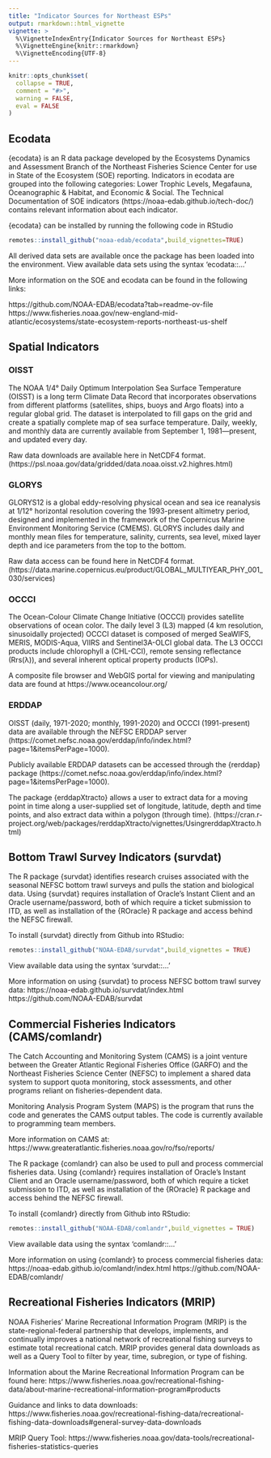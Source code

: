 ```yaml
---
title: "Indicator Sources for Northeast ESPs"
output: rmarkdown::html_vignette
vignette: >
  %\VignetteIndexEntry{Indicator Sources for Northeast ESPs}
  %\VignetteEngine{knitr::rmarkdown}
  %\VignetteEncoding{UTF-8}
---
```


```r
knitr::opts_chunk$set(
  collapse = TRUE,
  comment = "#>",
  warning = FALSE,
  eval = FALSE
)
```

## Ecodata

{ecodata} is an R data package developed by the Ecosystems Dynamics and Assessment Branch of the Northeast Fisheries Science Center for use in State of the Ecosystem (SOE) reporting. Indicators in ecodata are grouped into the following categories: Lower Trophic Levels, Megafauna, Oceanographic & Habitat, and Economic & Social. The Technical Documentation of SOE indicators (https://noaa-edab.github.io/tech-doc/) contains relevant information about each indicator. 

{ecodata} can be installed by running the following code in RStudio
```r
remotes::install_github("noaa-edab/ecodata",build_vignettes=TRUE)
```

All derived data sets are available once the package has been loaded into the environment. View available data sets using the syntax 'ecodata::...'

More information on the SOE and ecodata can be found in the following links:

https://github.com/NOAA-EDAB/ecodata?tab=readme-ov-file 
https://www.fisheries.noaa.gov/new-england-mid-atlantic/ecosystems/state-ecosystem-reports-northeast-us-shelf 

## Spatial Indicators

### OISST

The NOAA 1/4° Daily Optimum Interpolation Sea Surface Temperature (OISST) is a long term Climate Data Record that incorporates observations from different platforms (satellites, ships, buoys and Argo floats) into a regular global grid. The dataset is interpolated to fill gaps on the grid and create a spatially complete map of sea surface temperature. Daily, weekly, and monthly data are currently available from September 1, 1981—present, and updated every day.

Raw data downloads are available here in NetCDF4 format. (https://psl.noaa.gov/data/gridded/data.noaa.oisst.v2.highres.html) 

### GLORYS

GLORYS12 is a global eddy-resolving physical ocean and sea ice reanalysis at 1/12° horizontal resolution covering the 1993-present altimetry period, designed and implemented in the framework of the Copernicus Marine Environment Monitoring Service (CMEMS). GLORYS includes daily and monthly mean files for temperature, salinity, currents, sea level, mixed layer depth and ice parameters from the top to the bottom. 

Raw data access can be found here in NetCDF4 format. (https://data.marine.copernicus.eu/product/GLOBAL_MULTIYEAR_PHY_001_030/services) 

### OCCCI

The Ocean-Colour Climate Change Initiative (OCCCI) provides satellite observations of ocean color. The daily level 3 (L3) mapped (4 km resolution, sinusoidally projected) OCCCI dataset is composed of merged SeaWIFS, MERIS, MODIS-Aqua, VIIRS and Sentinel3A-OLCI global data. The L3 OCCCI products include chlorophyll a (CHL-CCI), remote sensing reflectance (Rrs(λ)), and several inherent optical property products (IOPs). 

A composite file browser and WebGIS portal for viewing and manipulating data are found at https://www.oceancolour.org/

### ERDDAP

OISST (daily, 1971-2020; monthly, 1991-2020) and OCCCI (1991-present) data are available through the NEFSC ERDDAP server (https://comet.nefsc.noaa.gov/erddap/info/index.html?page=1&itemsPerPage=1000). 

Publicly available ERDDAP datasets can be accessed through the {rerddap} package (https://comet.nefsc.noaa.gov/erddap/info/index.html?page=1&itemsPerPage=1000). 

The package {erddapXtracto} allows a user to extract data for a moving point in time along a user-supplied set of longitude, latitude, depth and time points, and also extract data within a polygon (through time). (https://cran.r-project.org/web/packages/rerddapXtracto/vignettes/UsingrerddapXtracto.html) 

## Bottom Trawl Survey Indicators (survdat)

The R package {survdat} identifies research cruises associated with the seasonal NEFSC bottom trawl surveys and pulls the station and biological data. Using {survdat} requires installation of Oracle’s Instant Client and an Oracle username/password, both of which require a ticket submission to ITD, as well as installation of the {ROracle} R package and access behind the NEFSC firewall. 

To install {survdat} directly from Github into RStudio: 
```r
remotes::install_github("NOAA-EDAB/survdat",build_vignettes = TRUE)
```

View available data using the syntax 'survdat::...'

More information on using {survdat} to process NEFSC bottom trawl survey data:
https://noaa-edab.github.io/survdat/index.html
https://github.com/NOAA-EDAB/survdat 

## Commercial Fisheries Indicators (CAMS/comlandr)

The Catch Accounting and Monitoring System (CAMS) is a joint venture between the Greater Atlantic Regional Fisheries Office (GARFO) and the Northeast Fisheries Science Center (NEFSC) to implement a shared data system to support quota monitoring, stock assessments, and other programs reliant on fisheries-dependent data. 

Monitoring Analysis Program System (MAPS) is the program that runs the code and generates the CAMS output tables. The code is currently available to programming team members.

More information on CAMS at: https://www.greateratlantic.fisheries.noaa.gov/ro/fso/reports/ 

The R package {comlandr} can also be used to pull and process commercial fisheries data. Using {comlandr} requires installation of Oracle’s Instant Client and an Oracle username/password, both of which require a ticket submission to ITD, as well as installation of the {ROracle} R package and access behind the NEFSC firewall. 

To install {comlandr} directly from Github into RStudio:
```r
remotes::install_github("NOAA-EDAB/comlandr",build_vignettes = TRUE)
```

View available data using the syntax 'comlandr::...'

More information on using {comlandr} to process commercial fisheries data:
https://noaa-edab.github.io/comlandr/index.html
https://github.com/NOAA-EDAB/comlandr/ 

## Recreational Fisheries Indicators (MRIP)

NOAA Fisheries’ Marine Recreational Information Program (MRIP) is the state-regional-federal partnership that develops, implements, and continually improves a national network of recreational fishing surveys to estimate total recreational catch. MRIP provides general data downloads as well as a Query Tool to filter by year, time, subregion, or type of fishing. 

Information about the Marine Recreational Information Program can be found here:
https://www.fisheries.noaa.gov/recreational-fishing-data/about-marine-recreational-information-program#products

Guidance and links to data downloads:
https://www.fisheries.noaa.gov/recreational-fishing-data/recreational-fishing-data-downloads#general-survey-data-downloads

MRIP Query Tool:
https://www.fisheries.noaa.gov/data-tools/recreational-fisheries-statistics-queries 
